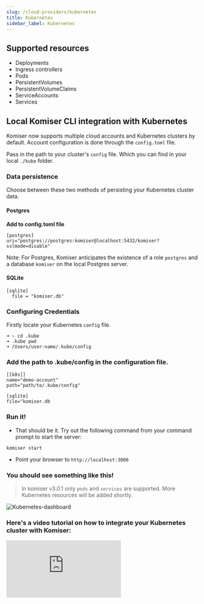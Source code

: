 ```yaml
---
slug: /cloud-providers/kubernetes
title: Kubernetes
sidebar_label: Kubernetes
---
```


## Supported resources
- Deployments
- Ingress controllers
- Pods
- PersistentVolumes
- PersistentVolumeClaims
- ServiceAccounts
- Services

## Local Komiser CLI integration with Kubernetes

Komiser now supports multiple cloud accounts and Kubernetes clusters by default. Account configuration is done through the `config.toml` file. 

Pass in the path to your cluster's `config` file. Which you can find in your local `./kube` folder.

### Data persistence
Choose between these two methods of persisting your Kubernetes cluster data.

#### Postgres
**Add to config.toml file**
```
[postgres]
uri="postgres://postgres:komiser@localhost:5432/komiser?sslmode=disable"
```
Note: For Postgres, Komiser anticipates the existence of a role `postgres` and a database `komiser` on the local Postgres server.

#### SQLite

```
[sqlite]
  file = "komiser.db"
```

### Configuring Credentials

Firstly locate your Kubernetes `config` file. 

```
➜ ~ cd .kube
➜ .kube pwd
➜ /Users/user-name/.kube/config
```

### Add the path to .kube/config in the configuration file.

```
[[k8s]]
name="demo-account"
path="path/to/.kube/config"

[sqlite]
file="komiser.db
```
                                        
### Run it!
* That should be it. Try out the following command from your command prompt to start the server:

```
komiser start 
```

* Point your browser to `http://localhost:3000`

### You should see something like this!
> In komiser v3.0.1 only `pods` and `services` are supported. More Kubernetes resources will be added shortly. 

![Kubernetes-dashboard](/img/kubernetes-image-docs.png)

### Here's a video tutorial on how to integrate your Kubernetes cluster with Komiser:

<div style={{
    position: 'relative',
    paddingBottom: '56.25%',
    paddingTop:'30px',
    height:0,
    overflow:'hidden',
  }}>
  <iframe
    src='https://www.youtube.com/embed/hSiVFjD0u3I'
    allowFullScreen
    webkitallowfullscreen="true"
    frameBorder="0"
    style={{
      position: 'absolute',
      top:0,
      left:0,
      width:'100%',
      height:'100%',
    }}
  >
  </iframe>
</div>